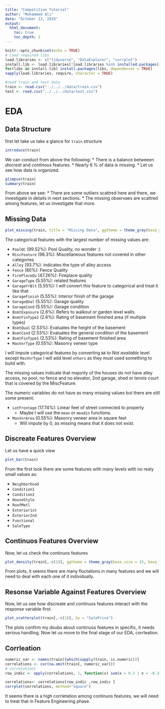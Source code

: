 ```yaml
---
title: "Competition Tutorial"
author: "Mohammed Ali"
date: "October 13, 2018"
output: 
  html_document:
    toc: true
    toc_depth: 2
---
```


```r
knitr::opts_chunk$set(echo = TRUE)
# Load required libs
load.libraries <- c("tidyverse", "DataExplorer", "corrplot")
install.lib <- load.libraries[!load.libraries %in% installed.packages()]
for(libs in install.lib) install.packages(libs, dependences = TRUE)
sapply(load.libraries, require, character = TRUE)

#read train and test data
train <- read.csv("../../../data/train.csv")
test <- read.csv("../../../data/test.csv")
```

# EDA

## Data Structure
first let take us take a glance for `train` structure

```r
introduce(train)
```

We can conduct from above the following:
* There is a balance betweeen *discreat* and *continous* features.
* Nearly 6 % of data is missing.
*
Let us see how data is organized.

```r
glimpse(train)
summary(train)
```

From above we see:
* There are some outliers scattred here and there, we investigate in details in next sections.
* The missing observaes are scattred among features, let us investigate that more.

## Missing Data

```r
plot_missing(train, title = "Missing Data", ggtheme = theme_gray(base_size = 15))
```


The categorical features with the largest number of missing values are: 

* `PoolQC` (99.52%):  Pool Quality, no wonder :)
* `MiscFeature` (96.3%): Miscellaneous features not covered in other categories
* `Alley` (93.7%): indicates the type of alley access
* `Fence` (80%): Fence Quality
* `FirePlaceQu` (47.26%): Fireplace quality
* `GarageType` (5.55%): related features
* `GarageYrBlt` (5.55%): I will convert this feature to categorical and treat it like that
* `GarageFinish` (5.55%): Interior finish of the garage
* `GarageQUal` (5.55%): Garage quality
* `GarageCond` (5.55%): Garage condition
* `BsmtExposure` (2.6%): Refers to walkout or garden level walls.
* `BsmtFinType2` (2.6%): Rating of basement finished area (if multiple types)
* `BsmtQual` (2.53%): Evaluates the height of the basement
* `BsmtCond` (2.53%): Evaluates the general condition of the basement
* `BsmtFinType1` (2.53%): Rating of basement finished area
* `MasVnrType` (0.55%): Masonry veneer type


I will Impute categorical features by converting `NA` to *Not available* level except `MasVnrType` I will add level `others` as they must used something to build with.

The missing values indicate that majority of the houses do not have alley access, no pool, no fence and no elevator, 2nd garage, shed or tennis court that is covered by the MiscFeature.

The numeric variables do not have as many missing values but there are still some present:

* `LotFrontage` (17.74%): Linear feet of street connected to property
    * Maybe I will use the `mean` or `meadin` functions.
* `MasVnrArea` (0.55%): Masonry veneer area in square feet
    * Will impute by 0, as missing means that it does not exist.

## Discreate Features Overview

Let us have a quick view

```r
plot_bar(train)
```


From the first look there are some features with many levels with no realy small values as:

* `Neighborhood`
* `Condition1`
* `Condition2`
* `HouseStyle`
* `RoofMatl`
* `Exterior1st`
* `Exterior2nd`
* `Functional`
* `SaleType`

## Continuos Features Overview
Now, let us check the continuos features

```r
plot_density(train[,-c(1)], ggtheme = theme_gray(base_size = 15, base_family = "serif"))
```

From plots, it seems there are many fluctations in many features and we will need to deal with each one of it individually.


## Resonse Variable Against Features Overview
 Now, let us see how discreate and continuos features interact with the response variable first.

```r
plot_scatterplot(train[,-c(1)], by = "SalePrice")
```

The plots confirm my doubs about continuos features in specific, it needs serious handling.
Now let us move to the final stage of our EDA, corrleation.

## Corrleation

```r
numeric_var <- names(train)[which(sapply(train, is.numeric))]
correlations <- cor(na.omit(train[, numeric_var]))
# correlations
row_indic <- apply(correlations, 1, function(x) sum(x > 0.3 | x < -0.3) > 1)

correlations<- correlations[row_indic ,row_indic ]
corrplot(correlations, method="square")
```

It seems there is a high corrletation among continuos features, we will need to treat that in Feature Engineering phase.

